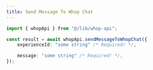 ```yaml
---
title: Send Message To Whop Chat
---
```


```typescript
import { whopApi } from "@/lib/whop-api";

const result = await whopApi.sendMessageToWhopChat({
	experienceId: "some string" /* Required! */,

	message: "some string" /* Required! */,
});

```

